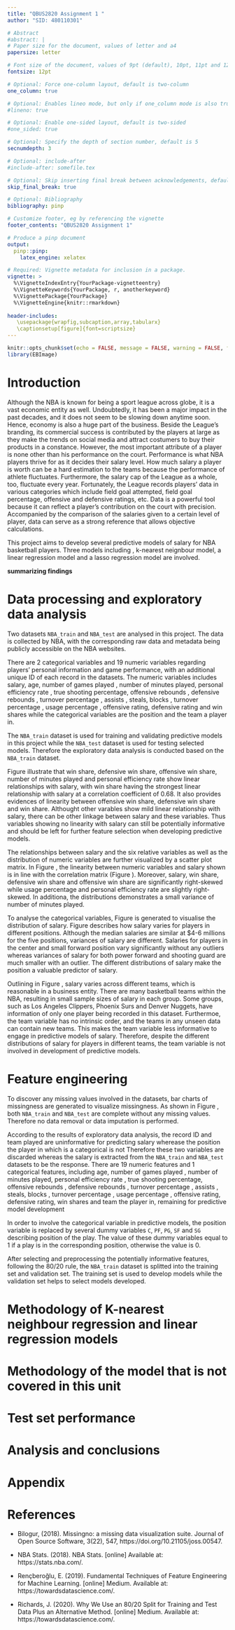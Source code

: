 ```yaml
---
title: "QBUS2820 Assignment 1 "
author: "SID: 480110301"

# Abstract
#abstract: |
# Paper size for the document, values of letter and a4
papersize: letter

# Font size of the document, values of 9pt (default), 10pt, 11pt and 12pt
fontsize: 12pt

# Optional: Force one-column layout, default is two-column
one_column: true

# Optional: Enables lineo mode, but only if one_column mode is also true
#lineno: true

# Optional: Enable one-sided layout, default is two-sided
#one_sided: true

# Optional: Specify the depth of section number, default is 5
secnumdepth: 3

# Optional: include-after
#include-after: somefile.tex

# Optional: Skip inserting final break between acknowledgements, default is false
skip_final_break: true

# Optional: Bibliography 
bibliography: pinp

# Customize footer, eg by referencing the vignette
footer_contents: "QBUS2820 Assignment 1"

# Produce a pinp document
output: 
  pinp::pinp:
    latex_engine: xelatex

# Required: Vignette metadata for inclusion in a package.
vignette: >
  %\VignetteIndexEntry{YourPackage-vignetteentry}
  %\VignetteKeywords{YourPackage, r, anotherkeyword}
  %\VignettePackage{YourPackage}
  %\VignetteEngine{knitr::rmarkdown}
  
header-includes: 
   \usepackage{wrapfig,subcaption,array,tabularx}  
   \captionsetup[figure]{font=scriptsize}
---
```


```r
knitr::opts_chunk$set(echo = FALSE, message = FALSE, warning = FALSE, fig.pos = 'H', fig.align = 'center')
library(EBImage)
```

# Introduction

Although the NBA is known for being a sport league across globe, it is a vast economic entity as well. Undoubtedly, it has been a major impact in the past decades, and it does not seem to be slowing down anytime soon. Hence, economy is also a huge part of the business. Beside the League’s branding, its commercial success is contributed by the players at large as they make the trends on social media and attract costumers to buy their products in a constance. However, the most important attribute of a player is none other than his performance on the court. Performance is what NBA players thrive for as it decides their salary level. How much salary a player is worth can be a hard estimation to the teams because the performance of athlete fluctuates. Furthermore, the salary cap of the League as a whole, too, fluctuate every year. Fortunately, the League records players’ data in various categories which include field goal attempted, field goal percentage, offensive and defensive ratings, etc. Data is a powerful tool because it can reflect a player’s contribution on the court with precision. Accompanied by the comparison of the salaries given to a certain level of player, data can serve as a strong reference that allows objective calculations. 

This project aims to develop several predictive models of salary for NBA basketball players. Three models including , k-nearest neignbour model, a linear regression model and a lasso regression model are involved. 

**summarizing findings**

# Data processing and exploratory data analysis

Two datasets `NBA_train` and `NBA_test` are analysed in this project. The data is collected by NBA, with the corresponding raw data and metadata being publicly accessible on the NBA websites. 

There are 2 categorical variables and 19 numeric variables regarding players' personal information and game performance, with an additional unique ID of each record in the datasets. The numeric variables includes salary, age, number of games played , number of minutes played, personal efficiency rate , true shooting percentage, offensive rebounds , defensive rebounds , turnover percentage , assists , steals, blocks , turnover percentage , usage percentage , offensive rating, defensive rating and win shares while the categorical variables are the position and the team a player in.

The `NBA_train` dataset is used for training and validating predictive models in this project while the `NBA_test` dataset is used for testing selected models. Therefore the exploratory data analysis is conducted based on the `NBA_train` dataset.

Figure \ref{fig:correlation} illustrate that win share, defensive win share, offensive win share, number of minutes played and personal efficiency rate show linear relationships with salary, with win share having the strongest linear relationship with salary at a correlation coefficient of 0.68. It also provides evidences of linearity between offensive win share, defensive win share and win share. Althought other varables show mild linear relationship with salary, there can be other linkage between salary and these variables. Thus variables showing no linearity with salary can still be potentially informative and should be left for further feature selection when developing predictive models.

\begin{wrapfigure}{l}{0.5\textwidth}
\includegraphics[width=0.8\linewidth]{correlation.png}
\centering
\caption{Correlations between numeric variables based on correlation coefficients.}
\label{fig:correlation}
\end{wrapfigure}

The relationships between salary and the six relative variables as well as the distribution of numeric variables are further visualized by a scatter plot matrix. In Figure \ref{fig:scatter}, the linearity between numeric variables and salary shown is in line with the correlation matrix (Figure \ref{fig:correlation}). Moreover, salary, win share, defensive win share and offensive win share are significantly right-skewed while usage percentage and  personal efficiency rate are slightly right-skewed. In additiona, the distributions demonstrates a small variance of number of minutes played. 

\begin{figure}[h]
\includegraphics[width=0.8\textwidth]{scatter.png}
\centering
\caption{Distribution of numeric variables.}
\label{fig:scatter}
\end{figure}

To analyse the categorical variables, Figure \ref{fig:boxes} is generated to visualise the distribution of salary. Figure \ref{fig:position} describes how salary varies for players in different positions. Although the median salaries are similar at $4-6 millions for the five positions, variances of salary are different. Salaries for players in the center and small forward position vary significantly without any outliers whereas variances of salary for both power forward and shooting guard are much smaller with an outlier. The different distributions of salary make the position a valuable predictor of salary.

Outlining in Figure \ref{fig:team}, salary varies across different teams, which is reasonable in a business entity. There are many basketball teams within the NBA, resulting in small sample sizes of salary in each group. Some groups, such as Los Angeles Clippers, Phoenix Surs and Denver Nuggets, have information of only one player being recorded in this dataset. Furthermoe, the team variable has no intrinsic order, and the teams in any unseen data can contain new teams. This makes the team variable less informative to engage in predictive models of salary. Therefore, despite the different distributions of salary for players in different teams, the team variable is not involved in development of predictive models.

\begin{figure}[H]
\begin{subfigure}{0.5\textwidth}
\includegraphics[width=0.9\linewidth, height=5cm]{position_box.png}
\centering
\caption{Salaries for players in different positions.}
\label{fig:position}
\end{subfigure}
\begin{subfigure}{0.5\textwidth}
\includegraphics[width=0.9\linewidth, height=5cm]{team_box.png}
\centering
\caption{Salaries for players in different teams.}
\label{fig:team}
\end{subfigure}
\caption{Box plots of salaries for players in different teams and positions.}
\label{fig:boxes}
\end{figure}

# Feature engineering

To discover any missing values involved in the datasets, bar charts of missingness are generated to visualize missingness. As shown in Figure \ref{fig:missingness}, both `NBA_train` and `NBA_test` are complete without any missing values. Therefore no data removal or data imputation is performed.

\begin{figure}[H]
\begin{subfigure}{0.55\textwidth}
\includegraphics[width=0.9\linewidth, height=5cm]{nbaTrain_miss.png} 
\caption{Missingness bar chart of the `NBA train` dataset.}
\label{fig:trainMiss}
\end{subfigure}
\begin{subfigure}{0.55\textwidth}
\includegraphics[width=0.9\linewidth, height=5cm]{nbaTest_miss.png}
\caption{Missingness bar chart of the `NBA test` dataset.}
\label{fig:testMiss}
\end{subfigure}
\caption{Visualizing the missingness of two datasets used.}
\label{fig:missingness}
\end{figure}

According to the results of exploratory data analysis, the record ID and team played are uninformative for predicting salary wherease the position the player in which is a categorical is not Therefore these two variables are discarded whereas the salary is extracted from the `NBA_train` and `NBA_test` datasets to be the response. There are 19 numeric features and 1 categorical features, including age, number of games played , number of minutes played, personal efficiency rate , true shooting percentage, offensive rebounds , defensive rebounds , turnover percentage , assists , steals, blocks , turnover percentage , usage percentage , offensive rating, defensive rating, win shares and team the player in, remaining for predictive model development

In order to involve the categorical variable in predictive models, the position variable is replaced by several dummy variables `C`, `PF`, `PG`, `SF` and `SG` describing position of the play. The value of these dummy variables equal to 1 if a play is in the corresponding position, otherwise the value is 0.

After selecting and preprocessing the potentially informative features, following the 80/20 rule, the `NBA_train` dataset is splitted into the training set and validation set. The training set is used to develop models while the validation set helps to select models developed. 

# Methodology of K-nearest neighbour regression and linear regression models


\begin{figure}[H]
\begin{subfigure}{0.5\textwidth}
\includegraphics[width=0.9\linewidth, height=5cm]{knn_models.png} 
\caption{Top 5 K nearest neighbor models with the highest validation errors.}
\label{fig:subim1}
\end{subfigure}
\begin{subfigure}{0.5\textwidth}
\includegraphics[width=0.9\linewidth, height=5cm]{poly_models.png}
\caption{Top 5 polynomial linear regression models with the highest validation errors.}
\label{fig:subim2}
\end{subfigure}
\caption{Validation errors of 10 models developed.}
\end{figure}

# Methodology of the model that is not covered in this unit

# Test set performance





# Analysis and conclusions

# Appendix

# References

- Bilogur, (2018). Missingno: a missing data visualization suite. Journal of Open Source Software, 3(22), 547, https://doi.org/10.21105/joss.00547.

- NBA Stats. (2018). NBA Stats. [online] Available at: https://stats.nba.com/.

- Rençberoğlu, E. (2019). Fundamental Techniques of Feature Engineering for Machine Learning. [online] Medium. Available at: https://towardsdatascience.com/.

- Richards, J. (2020). Why We Use an 80/20 Split for Training and Test Data Plus an Alternative Method. [online] Medium. Available at: https://towardsdatascience.com/.